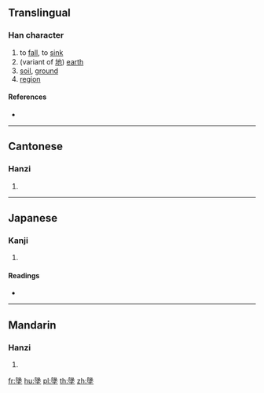 ==Translingual==

===Han character===
{{Han char|rn=32|rad=土|as=12|sn=15|four=77104|canj=NOG,XXNOG|ids=⿱䧘土}}

# to [[fall]], to [[sink]]
# (variant of [[地]]) [[earth]]
# [[soil]], [[ground]]
# [[region]]

====References====
* {{Han ref|kx=0239.040|dkj=05473|dj=0478.060|hdz=10484.070|uh=58AC|ud=22700|bh=E550|bd=58704}}

----

==Cantonese==

===Hanzi===
{{yue-hanzi|jyut=[[dei6]], [[zeoi6]]|y=dei6, jeui6}}

# {{defn|lang=yue|sort=土12}}

----

==Japanese==

===Kanji===
{{ja-kanji|grade=|rs=土12}}

# {{defn|lang=ja|sort=土12}}

====Readings====
* {{ja-readings|on=[[ち]] (chi)|kun=}}

----

==Mandarin==

===Hanzi===
{{cmn-hanzi|pin=[[dì]] ([[di4]])|wg=ti<sup>4</sup>}}

# {{defn|lang=cmn|sort=土12}}

[[fr:墬]]
[[hu:墬]]
[[pl:墬]]
[[th:墬]]
[[zh:墬]]